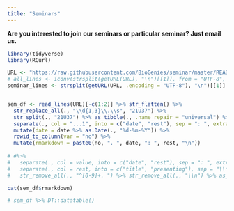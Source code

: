 ```yaml
---
title: "Seminars"
---
```


**Are you interested to join our seminars or particular seminar? Just email us.**

```r
library(tidyverse)
library(RCurl)

URL <- "https://raw.githubusercontent.com/BioGenies/seminar/master/README.md"
# all_lines <- iconv(strsplit(getURL(URL), "\n")[[1]], from = "UTF-8", to = "UTF-8")
seminar_lines <- strsplit(getURL(URL, .encoding = "UTF-8"), "\n")[[1]] #%>% as_tibble()


sem_df <- read_lines(URL)[-c(1:2)] %>% str_flatten() %>%
  str_replace_all(., "\\d{1,3}\\.\\s", "21U37") %>%
  str_split(., "21U37") %>% as_tibble(., .name_repair = "universal") %>% .[-1, ] %>%  
  separate(., col = "...1", into = c("date", "rest"), sep = ": ", extra = "merge") %>% 
  mutate(date = date %>% as.Date(., "%d-%m-%Y")) %>% 
  rowid_to_column(var = "no") %>% 
  mutate(rmarkdown = paste0(no, ". ", date, ": ", rest, "\n"))
  
# #%>% 
#   separate(., col = value, into = c("date", "rest"), sep = ": ", extra = "merge") %>% 
#   separate(., col = rest, into = c("title", "presenting"), sep = "\\*, ", extra = "merge") %>% 
#   str_remove_all(., "^[0-9]+. ") %>% str_remove_all(., "\\n") %>% as_tibble()

cat(sem_df$rmarkdown) 

# sem_df %>% DT::datatable()

``` 

